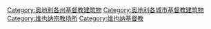 [[Category:奥地利各州基督教建筑物|Category:奥地利各州基督教建筑物]]
[[Category:奥地利各城市基督教建筑物|Category:奥地利各城市基督教建筑物]]
[[Category:维也纳宗教场所|Category:维也纳宗教场所]]
[[Category:维也纳基督教|Category:维也纳基督教]]